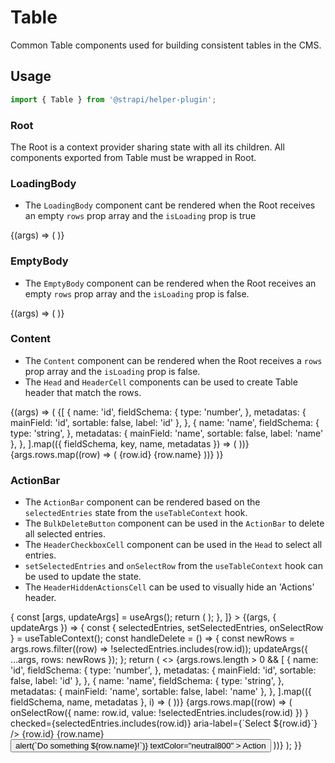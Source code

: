 <!--- Table.stories.mdx --->


<Meta title="components/Table" component={Table} />

# Table

Common Table components used for building consistent tables in the CMS.

## Usage

```js
import { Table } from '@strapi/helper-plugin';
```

### Root

The Root is a context provider sharing state with all its children. All components exported from Table must be wrapped in Root.

### LoadingBody

- The `LoadingBody` component cant be rendered when the Root receives an empty `rows` prop array and the `isLoading` prop is true

<Canvas>
  <Story
    name="LoadingBody"
    args={{
      rows: [],
      isLoading: true,
      colCount: 0,
    }}
  >
    {(args) => (
      <Table.Root {...args}>
        <Table.Content>
          <Table.LoadingBody />
        </Table.Content>
      </Table.Root>
    )}
  </Story>
</Canvas>

### EmptyBody

- The `EmptyBody` component can be rendered when the Root receives an empty `rows` prop array and the `isLoading` prop is false.

<Canvas>
  <Story
    name="EmptyBody"
    args={{
      rows: [],
      isLoading: false,
      colCount: 0,
    }}
  >
    {(args) => (
      <Table.Root {...args}>
        <Table.Content>
          <Table.EmptyBody contentType="Test" />
        </Table.Content>
      </Table.Root>
    )}
  </Story>
</Canvas>

### Content

- The `Content` component can be rendered when the Root receives a `rows` prop array and the `isLoading` prop is false.
- The `Head` and `HeaderCell` components can be used to create Table header that match the rows.

<Canvas>
  <Story
    name="Content"
    args={{
      rows: [
        { id: 1, name: 'George' },
        { id: 2, name: 'Paul' },
      ],
      isLoading: false,
      colCount: 2,
    }}
  >
    {(args) => (
      <Table.Root {...args}>
        <Table.Content>
          <Table.Head>
            {[
              {
                name: 'id',
                fieldSchema: {
                  type: 'number',
                },
                metadatas: { mainField: 'id', sortable: false, label: 'id' },
              },
              {
                name: 'name',
                fieldSchema: {
                  type: 'string',
                },
                metadatas: { mainField: 'name', sortable: false, label: 'name' },
              },
            ].map(({ fieldSchema, key, name, metadatas }) => (
              <Table.HeaderCell
                key={key}
                name={name}
                fieldSchemaType={fieldSchema.type}
                relationFieldName={metadatas.mainField?.name}
                isSortable={metadatas.sortable}
                label={metadatas.label}
              />
            ))}
          </Table.Head>
          <Tbody>
            {args.rows.map((row) => (
              <Tr key={row.id}>
                <Td>
                  <Typography textColor="neutral800">{row.id}</Typography>
                </Td>
                <Td>
                  <Typography textColor="neutral800">{row.name}</Typography>
                </Td>
              </Tr>
            ))}
          </Tbody>
        </Table.Content>
      </Table.Root>
    )}
  </Story>
</Canvas>

### ActionBar

- The `ActionBar` component can be rendered based on the `selectedEntries` state from the `useTableContext` hook.
- The `BulkDeleteButton` component can be used in the `ActionBar` to delete all selected entries.
- The `HeaderCheckboxCell` component can be used in the `Head` to select all entries.
- `setSelectedEntries` and `onSelectRow` from the `useTableContext` hook can be used to update the state.
- The `HeaderHiddenActionsCell` can be used to visually hide an 'Actions' header.

<Canvas>
  <Story
    name="ActionBar"
    args={{
      rows: [
        { id: 1, name: 'George' },
        { id: 2, name: 'Paul' },
      ],
      isLoading: false,
      colCount: 4,
    }}
    decorators={[
      (Story, context) => {
        const [args, updateArgs] = useArgs();
        return (
          <Table.Root {...args}>
            <Story updateArgs={updateArgs} />
          </Table.Root>
        );
      },
    ]}
  >
    {(args, { updateArgs }) => {
      const { selectedEntries, setSelectedEntries, onSelectRow } = useTableContext();
      const handleDelete = () => {
        const newRows = args.rows.filter((row) => !selectedEntries.includes(row.id));
        updateArgs({ ...args, rows: newRows });
      };
      return (
        <>
          <Table.ActionBar>
            <Table.BulkDeleteButton onConfirmDeleteAll={handleDelete} />
          </Table.ActionBar>
          <Table.Content>
            <Table.Head>
              <Table.HeaderCheckboxCell />
              {args.rows.length > 0 &&
                [
                  {
                    name: 'id',
                    fieldSchema: {
                      type: 'number',
                    },
                    metadatas: { mainField: 'id', sortable: false, label: 'id' },
                  },
                  {
                    name: 'name',
                    fieldSchema: {
                      type: 'string',
                    },
                    metadatas: { mainField: 'name', sortable: false, label: 'name' },
                  },
                ].map(({ fieldSchema, name, metadatas }, i) => (
                  <Table.HeaderCell
                    key={i}
                    name={name}
                    fieldSchemaType={fieldSchema.type}
                    relationFieldName={metadatas.mainField?.name}
                    isSortable={metadatas.sortable}
                    label={metadatas.label}
                  />
                ))}
              <Table.HeaderHiddenActionsCell />
            </Table.Head>
            <Table.EmptyBody contentType="test" />
            <Table.LoadingBody />
            <Tbody>
              {args.rows.map((row) => (
                <Tr key={row.id}>
                  <Td>
                    <BaseCheckbox
                      onChange={() =>
                        onSelectRow({ name: row.id, value: !selectedEntries.includes(row.id) })
                      }
                      checked={selectedEntries.includes(row.id)}
                      aria-label={`Select ${row.id}`}
                    />
                  </Td>
                  <Td>
                    <Typography textColor="neutral800">{row.id}</Typography>
                  </Td>
                  <Td>
                    <Typography textColor="neutral800">{row.name}</Typography>
                  </Td>
                  <Td>
                    <Flex gap={1} justifyContent="end">
                      <Button
                        onClick={() => alert(`Do something ${row.name}!`)}
                        textColor="neutral800"
                      >
                        Action
                      </Button>
                    </Flex>
                  </Td>
                </Tr>
              ))}
            </Tbody>
          </Table.Content>
        </>
      );
    }}
  </Story>
</Canvas>
